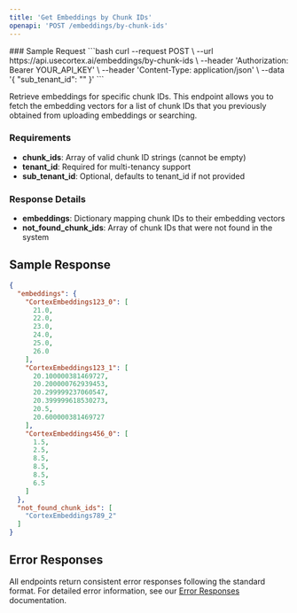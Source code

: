 ```yaml
---
title: 'Get Embeddings by Chunk IDs'
openapi: 'POST /embeddings/by-chunk-ids'
---
```



<Panel>
  <TableOfContents />
</Panel>
<TryIt />
### Sample Request
```bash
curl --request POST \
  --url https://api.usecortex.ai/embeddings/by-chunk-ids \
  --header 'Authorization: Bearer YOUR_API_KEY' \
  --header 'Content-Type: application/json' \
  --data '{
  "sub_tenant_id": ""
}'
  ```


Retrieve embeddings for specific chunk IDs. This endpoint allows you to fetch the embedding vectors for a list of chunk IDs that you previously obtained from uploading embeddings or searching.

### Requirements
- **chunk_ids**: Array of valid chunk ID strings (cannot be empty)
- **tenant_id**: Required for multi-tenancy support
- **sub_tenant_id**: Optional, defaults to tenant_id if not provided

### Response Details
- **embeddings**: Dictionary mapping chunk IDs to their embedding vectors
- **not_found_chunk_ids**: Array of chunk IDs that were not found in the system


## Sample Response

```json
{
  "embeddings": {
    "CortexEmbeddings123_0": [
      21.0,
      22.0,
      23.0,
      24.0,
      25.0,
      26.0
    ],
    "CortexEmbeddings123_1": [
      20.100000381469727,
      20.200000762939453,
      20.299999237060547,
      20.399999618530273,
      20.5,
      20.600000381469727
    ],
    "CortexEmbeddings456_0": [
      1.5,
      2.5,
      8.5,
      8.5,
      8.5,
      6.5
    ]
  },
  "not_found_chunk_ids": [
    "CortexEmbeddings789_2"
  ]
}
```

## Error Responses

All endpoints return consistent error responses following the standard format. For detailed error information, see our [Error Responses](/api-reference/error-responses) documentation.

